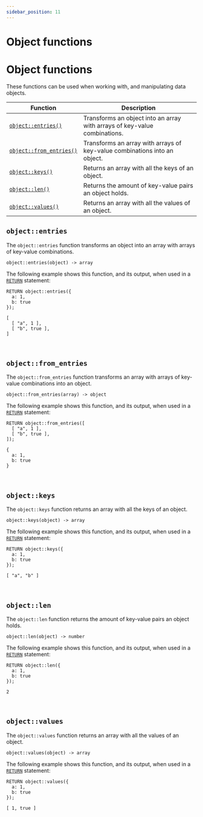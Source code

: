 ```yaml
---
sidebar_position: 11
---
```


# Object functions

# Object functions

These functions can be used when working with, and manipulating data objects.

<table>
  <thead>
    <tr>
      <th>Function</th>
      <th>Description</th>
    </tr>
  </thead>
  <tbody>
    <tr>
      <td><a href="#objectentries"><code>object::entries()</code></a></td>
      <td>Transforms an object into an array with arrays of key-value combinations.</td>
    </tr>
    <tr>
      <td><a href="#objectfromentries"><code>object::from_entries()</code></a></td>
      <td>Transforms an array with arrays of key-value combinations into an object.</td>
    </tr>
    <tr>
      <td><a href="#objectkeys"><code>object::keys()</code></a></td>
      <td>Returns an array with all the keys of an object.</td>
    </tr>
    <tr>
      <td><a href="#objectlen"><code>object::len()</code></a></td>
      <td>Returns the amount of key-value pairs an object holds.</td>
    </tr>
    <tr>
      <td><a href="#objectvalues"><code>object::values()</code></a></td>
      <td>Returns an array with all the values of an object.</td>
    </tr>
  </tbody>
</table>

## `object::entries`

The `object::entries` function transforms an object into an array with arrays of key-value combinations.

```surql title="API DEFINITION"
object::entries(object) -> array
```
The following example shows this function, and its output, when used in a [`RETURN`](/docs/1.1.x/surrealql/statements/return) statement:

```surql
RETURN object::entries({ 
  a: 1, 
  b: true 
});

[
  [ "a", 1 ],
  [ "b", true ],
]
```

<br />

## `object::from_entries`

The `object::from_entries` function transforms an array with arrays of key-value combinations into an object.

```surql title="API DEFINITION"
object::from_entries(array) -> object
```
The following example shows this function, and its output, when used in a [`RETURN`](/docs/1.1.x/surrealql/statements/return) statement:

```surql
RETURN object::from_entries([
  [ "a", 1 ],
  [ "b", true ],
]);

{ 
  a: 1, 
  b: true 
}
```

<br />

## `object::keys`

The `object::keys` function returns an array with all the keys of an object.

```surql title="API DEFINITION"
object::keys(object) -> array
```
The following example shows this function, and its output, when used in a [`RETURN`](/docs/1.1.x/surrealql/statements/return) statement:

```surql
RETURN object::keys({ 
  a: 1, 
  b: true 
});

[ "a", "b" ]
```

<br />

## `object::len`

The `object::len` function returns the amount of key-value pairs an object holds.

```surql title="API DEFINITION"
object::len(object) -> number
```
The following example shows this function, and its output, when used in a [`RETURN`](/docs/1.1.x/surrealql/statements/return) statement:

```surql
RETURN object::len({ 
  a: 1, 
  b: true 
});

2
```

<br />

## `object::values`

The `object::values` function returns an array with all the values of an object.

```surql title="API DEFINITION"
object::values(object) -> array
```
The following example shows this function, and its output, when used in a [`RETURN`](/docs/1.1.x/surrealql/statements/return) statement:

```surql
RETURN object::values({ 
  a: 1, 
  b: true 
});

[ 1, true ]
```

<br /><br />